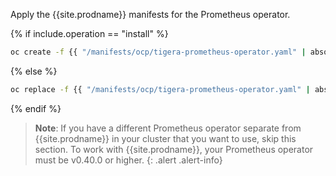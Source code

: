 Apply the {{site.prodname}} manifests for the Prometheus operator.

{% if include.operation == "install" %}

```bash
oc create -f {{ "/manifests/ocp/tigera-prometheus-operator.yaml" | absolute_url }}
```
{% else %}
```bash
oc replace -f {{ "/manifests/ocp/tigera-prometheus-operator.yaml" | absolute_url }}
```
{% endif %}

> **Note**: If you have a different Prometheus operator separate from {{site.prodname}} in your cluster that you want to use, skip this section. To work with {{site.prodname}}, your Prometheus operator must be v0.40.0 or higher.
{: .alert .alert-info}

